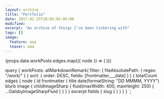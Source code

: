 ```yaml
---
layout: archive
title: "Portfolio"
date: 2017-01-25T18:03:03-05:00
modified:
excerpt: "An archive of things I've been tinkering with"
tags: []
image:
  feature: aaa
  teaser: aaa
---
```



<div class="tiles">
  {props.data.workPosts.edges.map(({ node }) => (
    <PostGrid slug={node.fields.slug} frontmatter={node.frontmatter} />
  ))}
</div>

  query {
    workPosts: allMarkdownRemark(
      filter: { fileAbsolutePath: { regex: "/work/" } }
      sort: { order: DESC, fields: [frontmatter___date] }
    ) {
      totalCount
      edges {
        node {
          id
          frontmatter {
            title
            date(formatString: "DD MMMM, YYYY")
            blurb
            image {
              childImageSharp {
                fluid(maxWidth: 400, maxHeight: 250) {
                  ...GatsbyImageSharpFluid
                }
              }
            }
          }
          excerpt
          fields {
            slug
          }
        }
      }
    }
  }
`;
